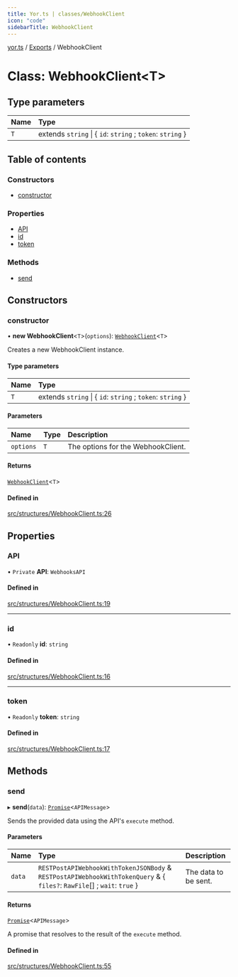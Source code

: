 ```yaml
---
title: Yor.ts | classes/WebhookClient
icon: "code"
sidebarTitle: WebhookClient
---
```

[yor.ts](../README) / [Exports](../modules) / WebhookClient

# Class: WebhookClient\<T\>

## Type parameters

| Name | Type |
| :------ | :------ |
| `T` | extends `string` \| \{ `id`: `string` ; `token`: `string`  } |

## Table of contents

### Constructors

- [constructor](WebhookClient#constructor)

### Properties

- [API](WebhookClient#api)
- [id](WebhookClient#id)
- [token](WebhookClient#token)

### Methods

- [send](WebhookClient#send)

## Constructors

### constructor

• **new WebhookClient**\<`T`\>(`options`): [`WebhookClient`](WebhookClient)\<`T`\>

Creates a new WebhookClient instance.

#### Type parameters

| Name | Type |
| :------ | :------ |
| `T` | extends `string` \| \{ `id`: `string` ; `token`: `string`  } |

#### Parameters

| Name | Type | Description |
| :------ | :------ | :------ |
| `options` | `T` | The options for the WebhookClient. |

#### Returns

[`WebhookClient`](WebhookClient)\<`T`\>

#### Defined in

[src/structures/WebhookClient.ts:26](https://github.com/OreOreki/yor.ts/blob/d2830c6/src/structures/WebhookClient.ts#L26)

## Properties

### API

• `Private` **API**: `WebhooksAPI`

#### Defined in

[src/structures/WebhookClient.ts:19](https://github.com/OreOreki/yor.ts/blob/d2830c6/src/structures/WebhookClient.ts#L19)

___

### id

• `Readonly` **id**: `string`

#### Defined in

[src/structures/WebhookClient.ts:16](https://github.com/OreOreki/yor.ts/blob/d2830c6/src/structures/WebhookClient.ts#L16)

___

### token

• `Readonly` **token**: `string`

#### Defined in

[src/structures/WebhookClient.ts:17](https://github.com/OreOreki/yor.ts/blob/d2830c6/src/structures/WebhookClient.ts#L17)

## Methods

### send

▸ **send**(`data`): [`Promise`]( https://developer.mozilla.org/docs/Web/JavaScript/Reference/Global_Objects/Promise )\<`APIMessage`\>

Sends the provided data using the API's `execute` method.

#### Parameters

| Name | Type | Description |
| :------ | :------ | :------ |
| `data` | `RESTPostAPIWebhookWithTokenJSONBody` & `RESTPostAPIWebhookWithTokenQuery` & \{ `files?`: `RawFile`[] ; `wait`: ``true``  } | The data to be sent. |

#### Returns

[`Promise`]( https://developer.mozilla.org/docs/Web/JavaScript/Reference/Global_Objects/Promise )\<`APIMessage`\>

A promise that resolves to the result of the `execute` method.

#### Defined in

[src/structures/WebhookClient.ts:55](https://github.com/OreOreki/yor.ts/blob/d2830c6/src/structures/WebhookClient.ts#L55)
